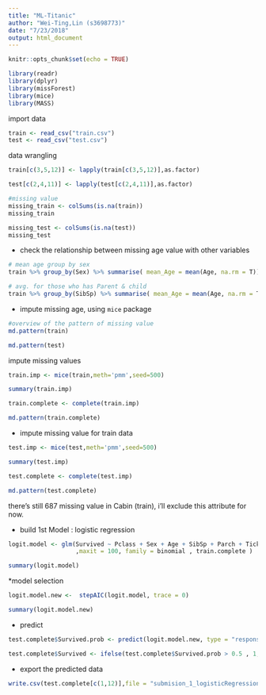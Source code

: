 ```yaml
---
title: "ML-Titanic"
author: "Wei-Ting,Lin (s3698773)"
date: "7/23/2018"
output: html_document
---
```


```r
knitr::opts_chunk$set(echo = TRUE)
```

```r
library(readr)
library(dplyr)
library(missForest)
library(mice)
library(MASS)

```

import data 
```r
train <- read_csv("train.csv")
test <- read_csv("test.csv")
```


data wrangling 
```r
train[c(3,5,12)] <- lapply(train[c(3,5,12)],as.factor)

test[c(2,4,11)] <- lapply(test[c(2,4,11)],as.factor)

```

```r

#missing value
missing_train <- colSums(is.na(train))
missing_train

missing_test <- colSums(is.na(test))
missing_test
```


* check the relationship between missing age value with other variables
```r
# mean age group by sex 
train %>% group_by(Sex) %>% summarise( mean_Age = mean(Age, na.rm = T))

# avg. for those who has Parent & child
train %>% group_by(SibSp) %>% summarise( mean_Age = mean(Age, na.rm = T))
```

* impute missing age, using `mice` package
```r
#overview of the pattern of missing value
md.pattern(train)

md.pattern(test)
```
impute missing values
```r
train.imp <- mice(train,meth='pmm',seed=500)

summary(train.imp)

train.complete <- complete(train.imp)
```

```r
md.pattern(train.complete)
```

* impute missing value for train data
```r
test.imp <- mice(test,meth='pmm',seed=500)

summary(test.imp)

test.complete <- complete(test.imp)
```

```r
md.pattern(test.complete)
```
there's still 687 missing value in Cabin (train), i'll exclude this attribute for now. 


* build 1st Model : logistic regression 

```r
logit.model <- glm(Survived ~ Pclass + Sex + Age + SibSp + Parch + Ticket + Fare + Embarked
                   ,maxit = 100, family = binomial , train.complete )

summary(logit.model)
```

*model selection 
```r
logit.model.new <-  stepAIC(logit.model, trace = 0)

summary(logit.model.new)

```


* predict 

```r

test.complete$Survived.prob <- predict(logit.model.new, type = "response", newdata = test.complete)

test.complete$Survived <- ifelse(test.complete$Survived.prob > 0.5 , 1,0)

```


* export the predicted data

```r
write.csv(test.complete[c(1,12)],file = "submision_1_logisticRegression.csv", row.names = F)

```





